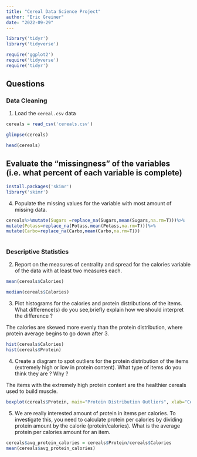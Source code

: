 ```yaml
---
title: "Cereal Data Science Project"
author: "Eric Greiner"
date: "2022-09-29"
---
```

```r
library('tidyr')
library('tidyverse')

require('ggplot2')
require('tidyverse')
require('tidyr')
```

## Questions 

### Data Cleaning
 
1. Load the `cereal.csv` data 
```r
cereals = read_csv('cereals.csv')
```

```r
glimpse(cereals)
```
```r
head(cereals)
```

## Evaluate the "missingness" of the variables (i.e. what percent of each variable is complete)

```r
install.packages('skimr')
library('skimr')
```



4. Populate the missing values for the variable with most amount of missing data. 

```r
cereals%>%mutate(Sugars =replace_na(Sugars,mean(Sugars,na.rm=T)))%>%
mutate(Potass=replace_na(Potass,mean(Potass,na.rm=T)))%>%
mutate(Carbo=replace_na(Carbo,mean(Carbo,na.rm=T)))
  
```

### Descriptive Statistics
 
2. Report on the measures of centrality and spread for the calories variable of the data with at least two measures each.  


```r
mean(cereals$Calories)

median(cereals$Calories)
```

3. Plot histograms for the calories and protein distributions of the items. What difference(s) do you see,briefly explain how we should interpret the difference ?  

The calories are skewed more evenly than the protein distribution, where protein average begins to go down after 3.

```r
hist(cereals$Calories)
hist(cereals$Protein)
```


4. Create a diagram to spot outliers for the protein distribution of the items (extremely high or low in protein content). What type of items do you think they are ? Why ? 

The items with the extremely high protein content are the healthier cereals used to build muscle. 

```r
boxplot(cereals$Protein, main="Protein Distribution Outliers", xlab="Cereals", ylab="Proteins")
```



5. We are really interested amount of protein in items per calories. To investigate this, you need to calculate protein per calories by dividing protein amount by the calorie (protein/calories). What is the average protein per calories amount for an item.  

```r
cereals$avg_protein_calories = cereals$Protein/cereals$Calories
mean(cereals$avg_protein_calories)
```

